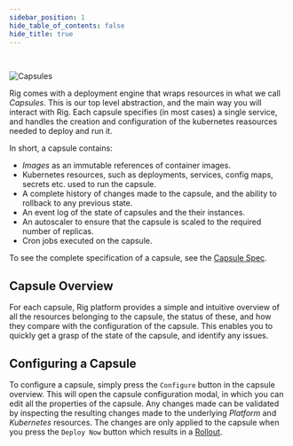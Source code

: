 ```yaml
---
sidebar_position: 1
hide_table_of_contents: false
hide_title: true
---
```


<br />

![Capsules](/img/banners/capsules-banner.png "Capsules")

Rig comes with a deployment engine that wraps resources in what we call _Capsules_. This is our top level abstraction, and the main way you will interact with Rig.
Each capsule specifies (in most cases) a single service, and handles the creation and configuration of the kubernetes reasources needed to deploy and run it.

In short, a capsule contains:
- _Images_ as an immutable references of container images.
- Kubernetes resources, such as deployments, services, config maps, secrets etc. used to run the capsule.
- A complete history of changes made to the capsule, and the ability to rollback to any previous state.
- An event log of the state of capsules and the their instances.
- An autoscaler to ensure that the capsule is scaled to the required number of replicas.
- Cron jobs executed on the capsule.

To see the complete specification of a capsule, see the [Capsule Spec](/operator-manual/crd-operator).

## Capsule Overview
For each capsule, Rig platform provides a simple and intuitive overview of all the resources belonging to the capsule, 
the status of these, and how they compare with the configuration of the capsule. This enables you to quickly get a grasp of the state of the capsule, and identify any issues.

<Tabs>
  <TabItem value="dashboard" label="Dashboard">
    <ThemedImage
      alt="Capsule Status Overview"
      customProps={{
        zoom: true,
      }}
      sources={{
        light: "/img/dashboard/platform/capsule-status/capsule-status.png",
        dark: "/img/dashboard/platform/capsule-status/capsule-status.png",
      }}
    />
  </TabItem>
  <TabItem value="CLI" label="CLI">
    <ThemedImage
      alt="Capsule Status Overview"
      customProps={{
        zoom: true,
      }}
      sources={{
        light: "/img/cli/capsule/capsule-status.png",
        dark: "/img/cli/capsule/capsule-status.png",
      }}
    />
  </TabItem>
</Tabs>

## Configuring a Capsule
To configure a capsule, simply press the `Configure` button in the capsule overview. This will open the capsule configuration modal, 
in which you can edit all the properties of the capsule. Any changes made can be validated by inspecting the resulting changes made 
to the underlying _Platform_ and _Kubernetes_ resources. The changes are only applied to the capsule when you press the `Deploy Now`
button which results in a [Rollout](/platform/rollouts-and-rollbacks).

<Tabs>
  <TabItem value="dashboard" label="Dashboard">
    <ThemedImage
      alt="Capsule Configure Overview"
      customProps={{
        zoom: true,
      }}
      sources={{
        light: "/img/dashboard/platform/capsule-config/config-overview.png",
        dark: "/img/dashboard/platform/capsule-config/config-overview.png",
      }}
    />
  </TabItem>
  <TabItem value="Platform Diff" label="Platform Diff">
    <ThemedImage
      alt="Platform Diff"
      customProps={{
        zoom: true,
      }}
      sources={{
        light: "/img/dashboard/platform/capsule-config/platform-diff.png",
        dark: "/img/dashboard/platform/capsule-config/platform-diff.png",
      }}
    />
  </TabItem>
  <TabItem value="K8s Diff" label="K8s Diff">
    <ThemedImage
      alt="K8s Diff"
      customProps={{
        zoom: true,
      }}
      sources={{
        light: "/img/dashboard/platform/capsule-config/kubernetes-diff.png",
        dark: "/img/dashboard/platform/capsule-config/kubernetes-diff.png",
      }}
    />
  </TabItem>
</Tabs>



